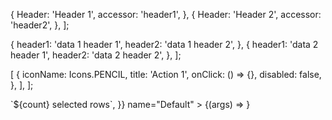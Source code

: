 
<Meta title="Components/SelectionTable" component={SelectionTable} />

  {
    Header: 'Header 1',
    accessor: 'header1',
  },
  {
    Header: 'Header 2',
    accessor: 'header2',
  },
];

  {
    header1: 'data 1 header 1',
    header2: 'data 1 header 2',
  },
  {
    header1: 'data 2 header 1',
    header2: 'data 2 header 2',
  },
];

  [
    {
      iconName: Icons.PENCIL,
      title: 'Action 1',
      onClick: () => {},
      disabled: false,
    },
  ],
];

<Canvas>
  <Story
    args={{
      columns,
      data,
      actions,
      translateSelectedRowCount: (count) => `${count} selected rows`,
    }}
    name="Default"
  >
    {(args) => <SelectionTable {...args} />}
  </Story>
</Canvas>

<ArgsTable story="Default" />
